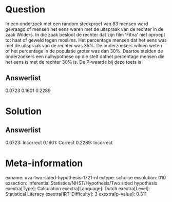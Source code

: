 Question
========

In een onderzoek met een random steekproef van 83 mensen werd gevraagd
of mensen het eens waren met de uitspraak van de rechter in de zaak
Wilders. In die zaak besloot de rechter dat zijn film \'Fitna\' niet
oproept tot haat of geweld tegen moslims. Het percentage mensen dat het
eens was met de uitspraak van de rechter was 35%. De onderzoekers wilden
weten of het percentage in de populatie groter was dan 30%. Daartoe
stelden de onderzoekers een nulhypothese op die stelt dathet percentage
mensen die het eens is met de rechter 30% is. De P-waarde bij deze toets
is

Answerlist
----------

0.0723
0.1601
0.2289

Solution
========

Answerlist
----------

0.0723: Incorrect
0.1601: Correct
0.2289: Incorrect

Meta-information
================
exname: uva-two-sided-hypothesis-1721-nl
extype: schoice
exsolution: 010
exsection: Inferential Statistics/NHST/Hypothesis/Two sided hypothesis
exextra[Type]: Calculation
exextra[Language]: Dutch
exextra[Level]: Statistical Literacy
exextra[IRT-Difficulty]: 3
exextra[p-value]: 0.311
